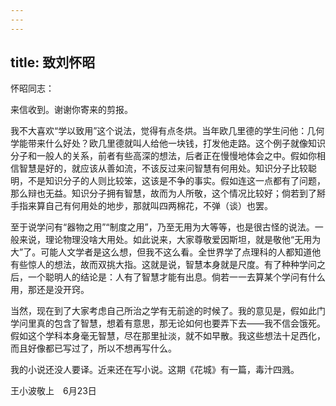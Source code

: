 ```yaml
---
---
---
```

title: 致刘怀昭
---

怀昭同志：

来信收到。谢谢你寄来的剪报。

我不大喜欢“学以致用”这个说法，觉得有点冬烘。当年欧几里德的学生问他：几何学能带来什么好处？欧几里德就叫人给他一块钱，打发他走路。这个例子就像知识分子和一般人的关系，前者有些高深的想法，后者正在慢慢地体会之中。假如你相信智慧是好的，就应该从善如流，不该反过来问智慧有何用处。知识分子比较聪明，不是知识分子的人则比较笨，这该是不争的事实。假如连这一点都有了问题，那么辩也无益。知识分子拥有智慧，故而为人所敬，这个情况比较好；倘若到了掰手指来算自己有何用处的地步，那就叫四两棉花，不弹（谈）也罢。

至于说学问有“器物之用”“制度之用”，乃至无用为大等等，也是很古怪的说法。一般来说，理论物理没啥大用处。如此说来，大家尊敬爱因斯坦，就是敬他“无用为大”了。可能人文学者是这么想，但我不这么看。全世界学了点理科的人都知道他有些惊人的想法，故而双挑大指。这就是说，智慧本身就是尺度。有了种种学问之后，一个聪明人的结论是：人有了智慧才能有出息。倘若一一去算某个学问有什么用，那还是没开窍。

当然，现在到了大家考虑自己所治之学有无前途的时候了。我的意见是，假如此门学问里真的包含了智慧，想着有意思，那无论如何也要弄下去——我不信会饿死。假如这个学科本身毫无智慧，尽在那里扯淡，就不如早散。我这些想法十足西化，而且好像都已写过了，所以不想再写什么。

我的小说还没人要译。近来还在写小说。这期《花城》有一篇，毒汁四溅。

王小波敬上　6月23日